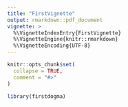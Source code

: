 ```yaml
---
title: "FirstVignette"
output: rmarkdown::pdf_document
vignette: >
  %\VignetteIndexEntry{FirstVignette}
  %\VignetteEngine{knitr::rmarkdown}
  %\VignetteEncoding{UTF-8}
---
```


```r
knitr::opts_chunk$set(
  collapse = TRUE,
  comment = "#>"
)
```

```r
library(firstdogma)
```
